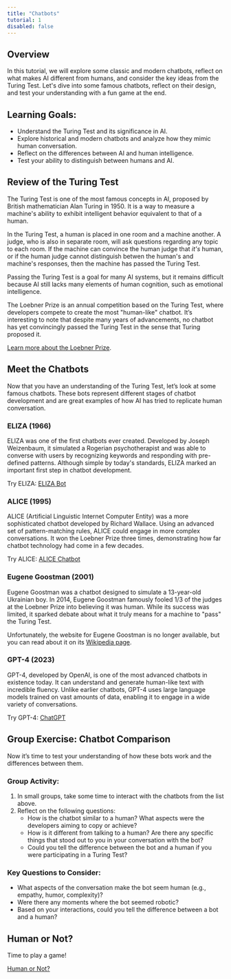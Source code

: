 ```yaml
---
title: "Chatbots"
tutorial: 1
disabled: false
---
```


## Overview 

In this tutorial, we will explore some classic and modern chatbots, reflect on what makes AI different from humans,
and consider the key ideas from the Turing Test. Let's dive into some famous chatbots, reflect on their design, and 
test your understanding with a fun game at the end.

## Learning Goals:

- Understand the Turing Test and its significance in AI.
- Explore historical and modern chatbots and analyze how they mimic human conversation.
- Reflect on the differences between AI and human intelligence.
- Test your ability to distinguish between humans and AI.

## Review of the Turing Test

The Turing Test is one of the most famous concepts in AI, proposed by British mathematician Alan Turing in 1950.
It is a way to measure a machine's ability to exhibit intelligent behavior equivalent to that of a human.

In the Turing Test, a human is placed in one room and a machine another. A judge, who is also in separate room, will
ask questions regarding any topic to each room. If the machine can convince the human judge
that _it's_ human, or if the human judge cannot distinguish betwen the human's and machine's responses, then the machine
has passed the Turing Test.

Passing the Turing Test is a goal for many AI systems, but it remains difficult because AI still lacks many
elements of human cognition, such as emotional intelligence.

The Loebner Prize is an annual competition based on the Turing Test, where developers compete to create the most "human-like" chatbot.
It’s interesting to note that despite many years of advancements, no chatbot has yet convincingly passed the Turing Test in the sense that Turing proposed it.

[Learn more about the Loebner Prize](https://en.wikipedia.org/wiki/Loebner_Prize).

## Meet the Chatbots

Now that you have an understanding of the Turing Test, let’s look at some famous chatbots. These bots represent different stages of chatbot
development and are great examples of how AI has tried to replicate human conversation.

### ELIZA (1966)

ELIZA was one of the first chatbots ever created. Developed by Joseph Weizenbaum, it simulated a Rogerian psychotherapist and was able to
converse with users by recognizing keywords and responding with pre-defined patterns. Although simple by today's standards, ELIZA marked
an important first step in chatbot development.

Try ELIZA: [ELIZA Bot](https://www.masswerk.at/elizabot/)

### ALICE (1995)

ALICE (Artificial Linguistic Internet Computer Entity) was a more sophisticated chatbot developed by Richard Wallace. Using an advanced set
of pattern-matching rules, ALICE could engage in more complex conversations. It won the Loebner Prize three times, demonstrating how far chatbot
technology had come in a few decades.

Try ALICE: [ALICE Chatbot](https://www.pandorabots.com/pandora/talk?botid=b8d616e35e36e881)

### Eugene Goostman (2001)

Eugene Goostman was a chatbot designed to simulate a 13-year-old Ukrainian boy. In 2014, Eugene Goostman famously fooled 1/3 of the judges at the
Loebner Prize into believing it was human. While its success was limited, it sparked debate about what it truly means for a machine to "pass" the Turing Test.

Unfortunately, the website for Eugene Goostman is no longer available, but you can read about it on its [Wikipedia page](https://en.wikipedia.org/wiki/Eugene_Goostman).

### GPT-4 (2023)

GPT-4, developed by OpenAI, is one of the most advanced chatbots in existence today. It can understand and generate human-like text with incredible fluency. Unlike earlier chatbots,
GPT-4 uses large language models trained on vast amounts of data, enabling it to engage in a wide variety of conversations.

Try GPT-4: [ChatGPT](https://www.chatgpt.com)

## Group Exercise: Chatbot Comparison

Now it’s time to test your understanding of how these bots work and the differences between them.

### Group Activity:

1. In small groups, take some time to interact with the chatbots from the list above.
2. Reflect on the following questions:
   - How is the chatbot similar to a human? What aspects were the developers aiming to copy or achieve?
   - How is it different from talking to a human? Are there any specific things that stood out to you in your conversation with the bot?
   - Could you tell the difference between the bot and a human if you were participating in a Turing Test?

### Key Questions to Consider:

- What aspects of the conversation make the bot seem human (e.g., empathy, humor, complexity)?
- Were there any moments where the bot seemed robotic?
- Based on your interactions, could you tell the difference between a bot and a human?

## Human or Not?

Time to play a game!

[Human or Not?](https://www.humanornot.ai/)
